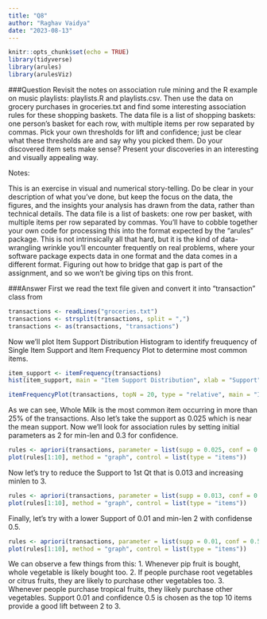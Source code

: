 ```yaml
---
title: "Q8"
author: "Raghav Vaidya"
date: "2023-08-13"
---
```


```r
knitr::opts_chunk$set(echo = TRUE)
library(tidyverse)
library(arules)
library(arulesViz)
```

###Question Revisit the notes on association rule mining and the R example on music playlists: playlists.R and playlists.csv. Then use the data on grocery purchases in groceries.txt and find some interesting association rules for these shopping baskets. The data file is a list of shopping baskets: one person's basket for each row, with multiple items per row separated by commas. Pick your own thresholds for lift and confidence; just be clear what these thresholds are and say why you picked them. Do your discovered item sets make sense? Present your discoveries in an interesting and visually appealing way.

Notes:

This is an exercise in visual and numerical story-telling. Do be clear in your description of what you've done, but keep the focus on the data, the figures, and the insights your analysis has drawn from the data, rather than technical details. The data file is a list of baskets: one row per basket, with multiple items per row separated by commas. You'll have to cobble together your own code for processing this into the format expected by the "arules" package. This is not intrinsically all that hard, but it is the kind of data-wrangling wrinkle you'll encounter frequently on real problems, where your software package expects data in one format and the data comes in a different format. Figuring out how to bridge that gap is part of the assignment, and so we won't be giving tips on this front.

###Answer First we read the text file given and convert it into "transaction" class from

```r
transactions <- readLines("groceries.txt")
transactions <- strsplit(transactions, split = ",")
transactions <- as(transactions, "transactions")
```

Now we'll plot Item Support Distribution Histogram to identify freuquency of Single Item Support and Item Frequency Plot to determine most common items.

```r
item_support <- itemFrequency(transactions)
hist(item_support, main = "Item Support Distribution", xlab = "Support")
```

```r
itemFrequencyPlot(transactions, topN = 20, type = "relative", main = "Item Frequency Plot")
```

As we can see, Whole Milk is the most common item occurring in more than 25% of the transactions. Also let's take the support as 0.025 which is near the mean support. Now we'll look for association rules by setting initial parameters as 2 for min-len and 0.3 for confidence.

```r
rules <- apriori(transactions, parameter = list(supp = 0.025, conf = 0.3, target = "rules", minlen = 2))
plot(rules[1:10], method = "graph", control = list(type = "items"))
```

Now let's try to reduce the Support to 1st Qt that is 0.013 and increasing minlen to 3.

```r
rules <- apriori(transactions, parameter = list(supp = 0.013, conf = 0.4, target = "rules", minlen = 3))
plot(rules[1:10], method = "graph", control = list(type = "items"))
```

Finally, let's try with a lower Support of 0.01 and min-len 2 with confidense 0.5.

```r
rules <- apriori(transactions, parameter = list(supp = 0.01, conf = 0.5, target = "rules", minlen = 2))
plot(rules[1:10], method = "graph", control = list(type = "items"))
```

We can observe a few things from this: 1. Whenever pip fruit is bought, whole vegetable is likely bought too. 2. If people purchase root vegetables or citrus fruits, they are likely to purchase other vegetables too. 3. Whenever people purchase tropical fruits, they likely purchase other vegetables. Support 0.01 and confidence 0.5 is chosen as the top 10 items provide a good lift between 2 to 3.
